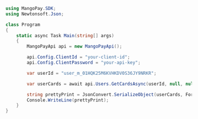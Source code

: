 ```csharp .NET 
using MangoPay.SDK;
using Newtonsoft.Json;

class Program
{
    static async Task Main(string[] args)
    {
        MangoPayApi api = new MangoPayApi();

        api.Config.ClientId = "your-client-id";
        api.Config.ClientPassword = "your-api-key";

        var userId = "user_m_01HQK25M6KVHKDV0S36JY9NRKR";

        var userCards = await api.Users.GetCardsAsync(userId, null, null);

        string prettyPrint = JsonConvert.SerializeObject(userCards, Formatting.Indented);
        Console.WriteLine(prettyPrint);
    }
}
```